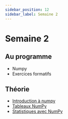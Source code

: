 ```yaml
---
sidebar_position: 12
sidebar_label: Semaine 2
---
```


# Semaine 2

## Au programme
- Numpy
- Exercices formatifs

## Théorie
- [Introduction à numpy](theorie/01_numpy_intro.md)
- [Tableaux NumPy](theorie/02_ndarray.md)
- [Statistiques avec NumPy](theorie/03_statistiques.md)
